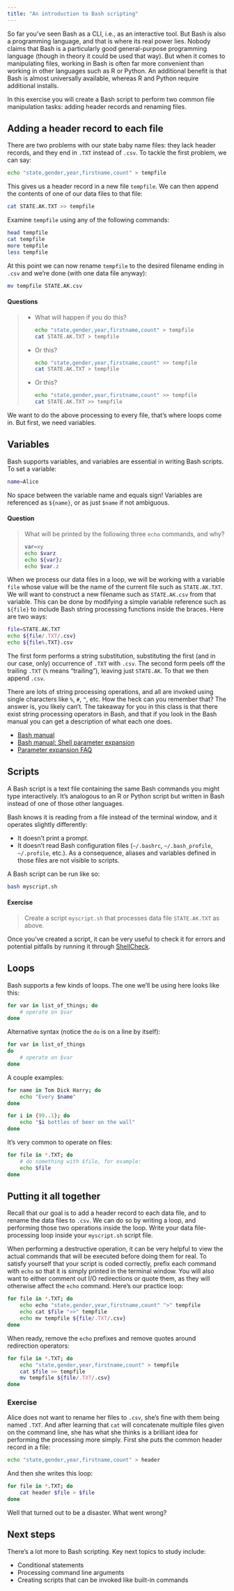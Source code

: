 ```yaml
---
title: "An introduction to Bash scripting"
---
```


So far you've seen Bash as a CLI, i.e., as an interactive tool. But Bash is also a programming language, and that is where its real power lies. Nobody claims that Bash is a particularly good general-purpose programming language (though in theory it could be used that way). But when it comes to manipulating files, working in Bash is often far more convenient than working in other languages such as R or Python. An additional benefit is that Bash is almost universally available, whereas R and Python require additional installs.

In this exercise you will create a Bash script to perform two common file manipulation tasks: adding header records and renaming files.

## Adding a header record to each file

There are two problems with our state baby name files: they lack header records, and they end in `.TXT` instead of `.csv`. To tackle the first problem, we can say:

``` bash
echo "state,gender,year,firstname,count" > tempfile
```

This gives us a header record in a new file `tempfile`. We can then append the contents of one of our data files to that file:

``` bash
cat STATE.AK.TXT >> tempfile
```

Examine `tempfile` using any of the following commands:

``` bash
head tempfile
cat tempfile
more tempfile
less tempfile
```

At this point we can now rename `tempfile` to the desired filename ending in `.csv` and we're done (with one data file anyway):

``` bash
mv tempfile STATE.AK.csv
```

#### Questions

> -   What will happen if you do this?
>
>     ``` bash
>     echo "state,gender,year,firstname,count" > tempfile
>     cat STATE.AK.TXT > tempfile
>     ```
>
> -   Or this?
>
>     ``` bash
>     echo "state,gender,year,firstname,count" >> tempfile
>     cat STATE.AK.TXT > tempfile
>     ```
>
> -   Or this?
>
>     ``` bash
>     echo "state,gender,year,firstname,count" >> tempfile
>     cat STATE.AK.TXT >> tempfile
>     ```

We want to do the above processing to every file, that's where loops come in. But first, we need variables.

## Variables

Bash supports variables, and variables are essential in writing Bash scripts. To set a variable:

``` bash
name=Alice
```

No space between the variable name and equals sign! Variables are referenced as `${name}`, or as just `$name` if not ambiguous.

#### Question

> What will be printed by the following three `echo` commands, and why?
>
> ``` bash
> var=xy
> echo $varz
> echo ${var}z
> echo $var.z
> ```

When we process our data files in a loop, we will be working with a variable `file` whose value will be the name of the current file such as `STATE.AK.TXT`. We will want to construct a new filename such as `STATE.AK.csv` from that variable. This can be done by modifying a simple variable reference such as `${file}` to include Bash string processing functions inside the braces. Here are two ways:

``` bash
file=STATE.AK.TXT
echo ${file/.TXT/.csv}
echo ${file%.TXT}.csv
```

The first form performs a string substitution, substituting the first (and in our case, only) occurrence of `.TXT` with `.csv`. The second form peels off the trailing `.TXT` (`%` means "trailing"), leaving just `STATE.AK`. To that we then append `.csv`.

::: callout-tip
There are lots of string processing operations, and all are invoked using single characters like `%`, `#`, `^`, etc. How the heck can you remember that? The answer is, you likely can't. The takeaway for you in this class is that there exist string processing operators in Bash, and that if you look in the Bash manual you can get a description of what each one does.

-   [Bash manual](https://www.gnu.org/software/bash/manual/)
-   [Bash manual: Shell parameter expansion](https://www.gnu.org/software/bash/manual/html_node/Shell-Parameter-Expansion.html)
-   [Parameter expansion FAQ](http://mywiki.wooledge.org/BashFAQ/073)
:::

## Scripts

A Bash script is a text file containing the same Bash commands you might type interactively. It's analogous to an R or Python script but written in Bash instead of one of those other languages.

Bash knows it is reading from a file instead of the terminal window, and it operates slightly differently:

-   It doesn't print a prompt.
-   It doesn't read Bash configuration files (`~/.bashrc`, `~/.bash_profile`, `~/.profile`, etc.). As a consequence, aliases and variables defined in those files are not visible to scripts.

A Bash script can be run like so:

``` bash
bash myscript.sh
```

#### Exercise

> Create a script `myscript.sh` that processes data file `STATE.AK.TXT` as above.

Once you've created a script, it can be very useful to check it for errors and potential pitfalls by running it through [ShellCheck](https://www.shellcheck.net).

## Loops

Bash supports a few kinds of loops. The one we'll be using here looks like this:

``` bash
for var in list_of_things; do
    # operate on $var
done
```

Alternative syntax (notice the `do` is on a line by itself):

``` bash
for var in list_of_things
do
    # operate on $var
done
```

A couple examples:

``` bash
for name in Tom Dick Harry; do
    echo "Every $name"
done
```

``` bash
for i in {99..1}; do
    echo "$i bottles of beer on the wall"
done
```

It's very common to operate on files:

``` bash
for file in *.TXT; do
    # do something with $file, for example:
    echo $file
done
```

## Putting it all together

Recall that our goal is to add a header record to each data file, and to rename the data files to `.csv`. We can do so by writing a loop, and performing those two operations inside the loop. Write your data file-processing loop inside your `myscript.sh` script file.

::: callout-tip
When performing a destructive operation, it can be very helpful to view the actual commands that will be executed before doing them for real. To satisfy yourself that your script is coded correctly, prefix each command with `echo` so that it is simply printed in the terminal window. You will also want to either comment out I/O redirections or quote them, as they will otherwise affect the `echo` command. Here's our practice loop:

``` bash
for file in *.TXT; do
    echo echo "state,gender,year,firstname,count" ">" tempfile
    echo cat $file ">>" tempfile
    echo mv tempfile ${file/.TXT/.csv}
done
```

When ready, remove the `echo` prefixes and remove quotes around redirection operators:

``` bash
for file in *.TXT; do
    echo "state,gender,year,firstname,count" > tempfile
    cat $file >> tempfile
    mv tempfile ${file/.TXT/.csv}
done
```
:::

### Exercise

Alice does not want to rename her files to `.csv`, she's fine with them being named `.TXT`. And after learning that `cat` will concatenate multiple files given on the command line, she has what she thinks is a brilliant idea for performing the processing more simply. First she puts the common header record in a file:

``` bash
echo "state,gender,year,firstname,count" > header
```

And then she writes this loop:

``` bash
for file in *.TXT; do
    cat header $file > $file
done
```

Well that turned out to be a disaster. What went wrong?

## Next steps

There's a lot more to Bash scripting. Key next topics to study include:

-   Conditional statements
-   Processing command line arguments
-   Creating scripts that can be invoked like built-in commands
